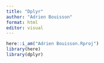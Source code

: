 ```yaml
---
title: "Dplyr"
author: "Adrien Bouisson"
format: html
editor: visual
---
```


```r
here::i_am("Adrien Bouisson.Rproj")
library(here)
library(dplyr)
```
